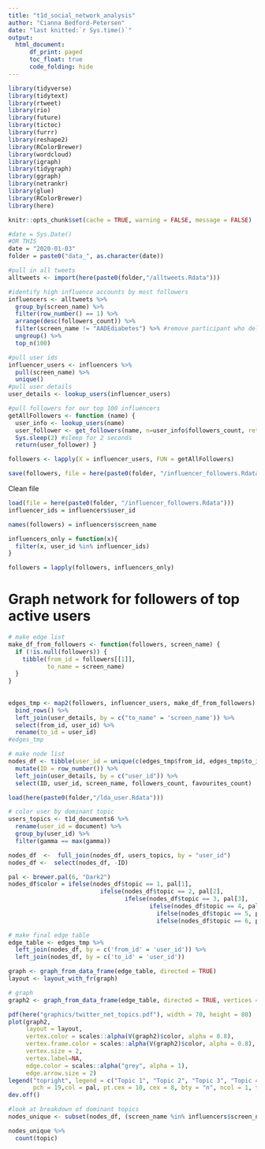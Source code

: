 ```yaml
---
title: "t1d_social_network_analysis"
author: "Cianna Bedford-Petersen"
date: "last knitted:`r Sys.time()`"
output: 
  html_document:
      df_print: paged
      toc_float: true 
      code_folding: hide
---
```


```r

library(tidyverse)
library(tidytext)
library(rtweet)
library(rio)
library(future)
library(tictoc)
library(furrr)
library(reshape2)
library(RColorBrewer)
library(wordcloud)
library(igraph)
library(tidygraph)
library(ggraph)
library(netrankr)
library(glue)
library(RColorBrewer)
library(here)

knitr::opts_chunk$set(cache = TRUE, warning = FALSE, message = FALSE)

#date = Sys.Date()
#OR THIS
date = "2020-01-03"
folder = paste0("data_", as.character(date))
```


```r

#pull in all tweets
alltweets <- import(here(paste0(folder,"/alltweets.Rdata")))

#identify high influence accounts by most followers
influencers <- alltweets %>% 
  group_by(screen_name) %>% 
  filter(row_number() == 1) %>% 
  arrange(desc(followers_count)) %>% 
  filter(screen_name != "AADEdiabetes") %>% #remove participant who deleted account
  ungroup() %>% 
  top_n(100)

#pull user ids 
influencer_users <- influencers %>% 
  pull(screen_name) %>% 
  unique()
#pull user details
user_details <- lookup_users(influencer_users)
```

```r
#pull followers for our top 100 influencers
getAllFollowers <- function (name) { 
  user_info <- lookup_users(name) 
  user_follower <- get_followers(name, n=user_info$followers_count, retryonratelimit = T)
  Sys.sleep(2) #sleep for 2 seconds
  return(user_follower) }

followers <- lapply(X = influencer_users, FUN = getAllFollowers)

save(followers, file = here(paste0(folder, "/influencer_followers.Rdata")))
```

 Clean file
```r
load(file = here(paste0(folder, "/influencer_followers.Rdata")))
influencer_ids = influencers$user_id

names(followers) = influencers$screen_name

influencers_only = function(x){
  filter(x, user_id %in% influencer_ids)
}

followers = lapply(followers, influencers_only)
```

# Graph network for followers of top active users
```r
 
# make edge list
make_df_from_followers <- function(followers, screen_name) {
  if (!is.null(followers)) {
    tibble(from_id = followers[[1]],
           to_name = screen_name)
  }
}
  
  
edges_tmp <- map2(followers, influencer_users, make_df_from_followers) %>% 
  bind_rows() %>%
  left_join(user_details, by = c("to_name" = 'screen_name')) %>% 
  select(from_id, user_id) %>%     
  rename(to_id = user_id)
#edges_tmp

# make node list
nodes_df <- tibble(user_id = unique(c(edges_tmp$from_id, edges_tmp$to_id))) %>%
  mutate(ID = row_number()) %>%
  left_join(user_details, by = c("user_id")) %>%
  select(ID, user_id, screen_name, followers_count, favourites_count)

load(here(paste0(folder,"/lda_user.Rdata")))

# color user by dominant topic
users_topics <- t1d_documents6 %>% 
  rename(user_id = document) %>% 
  group_by(user_id) %>% 
  filter(gamma == max(gamma))

nodes_df  <-  full_join(nodes_df, users_topics, by = "user_id")
nodes_df <-  select(nodes_df, -ID)

pal <- brewer.pal(6, "Dark2")
nodes_df$color = ifelse(nodes_df$topic == 1, pal[1],
                          ifelse(nodes_df$topic == 2, pal[2],
                                 ifelse(nodes_df$topic == 3, pal[3],
                                        ifelse(nodes_df$topic == 4, pal[4], 
                                          ifelse(nodes_df$topic == 5, pal[5],
                                          ifelse(nodes_df$topic == 6, pal[6], pal[7]))))))

# make final edge table
edge_table <- edges_tmp %>%
  left_join(nodes_df, by = c('from_id' = 'user_id')) %>%
  left_join(nodes_df, by = c('to_id' = 'user_id'))

graph <- graph_from_data_frame(edge_table, directed = TRUE)
layout <- layout_with_fr(graph)

# graph
graph2 <- graph_from_data_frame(edge_table, directed = TRUE, vertices = nodes_df)

pdf(here("graphics/twitter_net_topics.pdf"), width = 70, height = 80)
plot(graph2,
     layout = layout,
     vertex.color = scales::alpha(V(graph2)$color, alpha = 0.8), 
     vertex.frame.color = scales::alpha(V(graph2)$color, alpha = 0.8),
     vertex.size = 2,
     vertex.label=NA,
     edge.color = scales::alpha("grey", alpha = 1),
     edge.arrow.size = 2)
legend("topright", legend = c("Topic 1", "Topic 2", "Topic 3", "Topic 4", "Topic 5", "Topic 6"), 
       pch = 19,col = pal, pt.cex = 10, cex = 8, bty = "n", ncol = 1, title = "Node color") 
dev.off()
```

```r
#look at breakdown of dominant topics
nodes_unique <- subset(nodes_df, (screen_name %in% influencers$screen_name))

nodes_unique %>% 
  count(topic)
```



